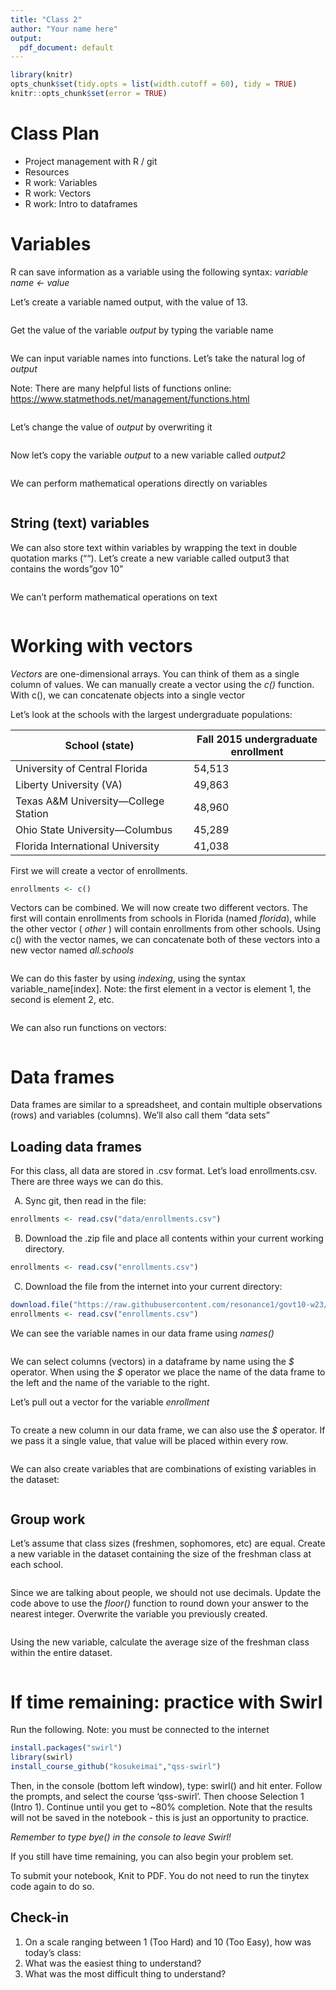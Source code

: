 ```yaml
---
title: "Class 2"
author: "Your name here"
output:
  pdf_document: default
---
```


```r
library(knitr)
opts_chunk$set(tidy.opts = list(width.cutoff = 60), tidy = TRUE)
knitr::opts_chunk$set(error = TRUE)
```

# Class Plan

-   Project management with R / git
-   Resources
-   R work: Variables
-   R work: Vectors
-   R work: Intro to dataframes

# Variables

R can save information as a variable using the following syntax: *variable name <- value*

Let's create a variable named output, with the value of 13.

```r

```

Get the value of the variable *output* by typing the variable name

```r

```

We can input variable names into functions. Let's take the natural log of *output*

Note: There are many helpful lists of functions online: <https://www.statmethods.net/management/functions.html>

```r

```

Let's change the value of *output* by overwriting it

```r

```

Now let's copy the variable *output* to a new variable called *output2*

```r

```

We can perform mathematical operations directly on variables

```r

```

## String (text) variables

We can also store text within variables by wrapping the text in double quotation marks (""). Let's create a new variable called output3 that contains the words "gov 10"

```r

```

We can't perform mathematical operations on text

```r

```

# Working with vectors

*Vectors* are one-dimensional arrays. You can think of them as a single column of values. We can manually create a vector using the *c()* function. With c(), we can concatenate objects into a single vector

Let's look at the schools with the largest undergraduate populations:

| School (state)                         | Fall 2015 undergraduate enrollment |
|-----------------------------------------|-------------------------------|
| University of Central Florida          | 54,513                             |
| Liberty University (VA)                | 49,863                             |
| Texas A&M University---College Station | 48,960                             |
| Ohio State University---Columbus       | 45,289                             |
| Florida International University       | 41,038                             |

First we will create a vector of enrollments.

```r
enrollments <- c()
```

Vectors can be combined. We will now create two different vectors. The first will contain enrollments from schools in Florida (named *florida*), while the other vector ( *other* ) will contain enrollments from other schools. Using c() with the vector names, we can concatenate both of these vectors into a new vector named *all.schools*

```r

```

We can do this faster by using *indexing*, using the syntax variable_name[index]. Note: the first element in a vector is element 1, the second is element 2, etc.

```r

```

We can also run functions on vectors:

```r

```

# Data frames

Data frames are similar to a spreadsheet, and contain multiple observations (rows) and variables (columns). We'll also call them "data sets"

## Loading data frames

For this class, all data are stored in .csv format. Let's load enrollments.csv. There are three ways we can do this.

A)  Sync git, then read in the file:

```r
enrollments <- read.csv("data/enrollments.csv")
```

B) Download the .zip file and place all contents within your current working directory.

```r
enrollments <- read.csv("enrollments.csv")
```

C)  Download the file from the internet into your current directory:

```r
download.file("https://raw.githubusercontent.com/resonance1/govt10-w23/main/Class%20Sessions/enrollments.csv" ,"./enrollments.csv")
enrollments <- read.csv("enrollments.csv")
```

We can see the variable names in our data frame using *names()*

```r

```

We can select columns (vectors) in a dataframe by name using the *\$* operator. When using the *\$* operator we place the name of the data frame to the left and the name of the variable to the right.

Let's pull out a vector for the variable *enrollment*

```r

```

To create a new column in our data frame, we can also use the *\$* operator. If we pass it a single value, that value will be placed within every row.

```r

```

We can also create variables that are combinations of existing variables in the dataset:

```r

```



## Group work

Let's assume that class sizes (freshmen, sophomores, etc) are equal. Create a new variable in the dataset containing the size of the freshman class at each school.

```r

```

Since we are talking about people, we should not use decimals. Update the code above to use the *floor()* function to round down your answer to the nearest integer. Overwrite the variable you previously created.

```r

```

Using the new variable, calculate the average size of the freshman class within the entire dataset.

```r

```

# If time remaining: practice with Swirl

Run the following. Note: you must be connected to the internet

```r
install.packages("swirl")
library(swirl)
install_course_github("kosukeimai","qss-swirl")
```

Then, in the console (bottom left window), type: swirl() and hit enter. Follow the prompts, and select the course 'qss-swirl'. Then choose Selection 1 (Intro 1). Continue until you get to \~80% completion. Note that the results will not be saved in the notebook - this is just an opportunity to practice. 

*Remember to type bye() in the console to leave Swirl!*

If you still have time remaining, you can also begin your problem set.

To submit your notebook, Knit to PDF. You do not need to run the tinytex code again to do so.


## Check-in

1.  On a scale ranging between 1 (Too Hard) and 10 (Too Easy), how was today's class:
2.  What was the easiest thing to understand?
3.  What was the most difficult thing to understand?
